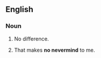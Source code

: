 ==English==
===Noun===
{{en-noun|sg=[[no]] [[nevermind]]}}
#{{idiom}} No difference.
# That makes '''no nevermind''' to me.